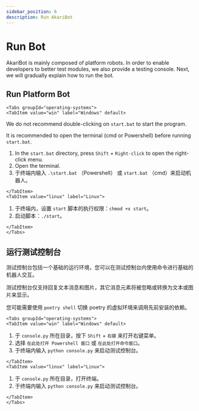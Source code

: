 ```yaml
---
sidebar_position: 6
description: Run AkariBot
---
```



# Run Bot

AkariBot is mainly composed of platform robots. In order to enable developers to better test modules, we also provide a testing console. Next, we will gradually explain how to run the bot.

## Run Platform Bot

```mdx-code-block
<Tabs groupId="operating-systems">
<TabItem value="win" label="Windows" default>
```

We do not recommend double-clicking on `start.bat` to start the program.

It is recommended to open the terminal (cmd or Powershell) before running `start.bat`.

1.  In the `start.bat` directory, press `Shift` + `Right-click` to open the right-click menu.
2.  Open the terminal.
3.  于终端内输入 `.\start.bat` （Powershell） 或 `start.bat` （cmd）来启动机器人。

```mdx-code-block
</TabItem>
<TabItem value="linux" label="Linux">
```

1.  于终端内，设置 `start` 脚本的执行权限：`chmod +x start`。
2.  启动脚本：`./start`。

```mdx-code-block
</TabItem>
</Tabs>
```

## 运行测试控制台

测试控制台包括一个基础的运行环境，您可以在测试控制台内使用命令进行基础的机器人交互。

测试控制台仅支持回复文本消息和图片，其它消息元素将被忽略或转换为文本或图片来显示。

您可能需要使用 `poetry shell` 切换 poetry 的虚拟环境来调用先前安装的依赖。

```mdx-code-block
<Tabs groupId="operating-systems">
<TabItem value="win" label="Windows" default>
```

1.  于 `console.py` 所在目录，按下 `Shift` + `右键` 来打开右键菜单。
2.  选择 `在此处打开 Powershell 窗口` 或 `在此处打开命令窗口`。
3.  于终端内输入 `python console.py` 来启动测试控制台。

```mdx-code-block
</TabItem>
<TabItem value="linux" label="Linux">
```

1.  于 `console.py` 所在目录，打开终端。
2.  于终端内输入 `python console.py` 来启动测试控制台。

```mdx-code-block
</TabItem>
</Tabs>
```
